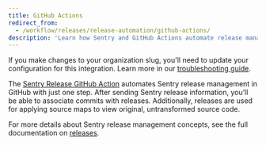 ```yaml
---
title: GitHub Actions
redirect_from:
  - /workflow/releases/release-automation/github-actions/
description: 'Learn how Sentry and GitHub Actions automate release management and help identify suspect commits.'
---
```


<Alert level="warning">

If you make changes to your organization slug, you'll need to update your configuration for this integration. Learn more in our [troubleshooting guide](/product/integrations/troubleshooting).

</Alert>

The [Sentry Release GitHub Action](https://github.com/marketplace/actions/sentry-release) automates Sentry release management in GitHub with just one step. After sending Sentry release information, you’ll be able to associate commits with releases. Additionally, releases are used for applying source maps to view original, untransformed source code.

For more details about Sentry release management concepts, see the full documentation on [releases](/product/releases/).
